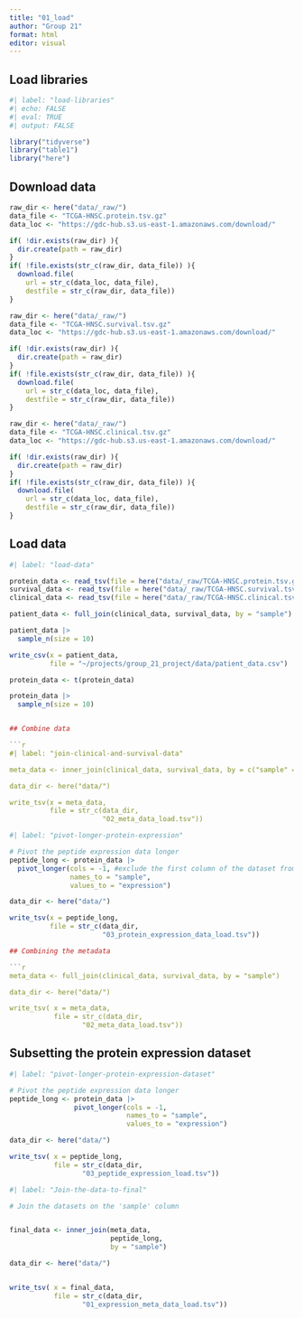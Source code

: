 ```yaml
---
title: "01_load"
author: "Group 21"
format: html
editor: visual
---
```


## Load libraries

```r
#| label: "load-libraries" 
#| echo: FALSE
#| eval: TRUE 
#| output: FALSE  

library("tidyverse")
library("table1")
library("here")
```

## Download data

```r

raw_dir <- here("data/_raw/")
data_file <- "TCGA-HNSC.protein.tsv.gz"
data_loc <- "https://gdc-hub.s3.us-east-1.amazonaws.com/download/"

if( !dir.exists(raw_dir) ){
  dir.create(path = raw_dir)
}
if( !file.exists(str_c(raw_dir, data_file)) ){
  download.file(
    url = str_c(data_loc, data_file),
    destfile = str_c(raw_dir, data_file))
}

```

```r

raw_dir <- here("data/_raw/")
data_file <- "TCGA-HNSC.survival.tsv.gz"
data_loc <- "https://gdc-hub.s3.us-east-1.amazonaws.com/download/"

if( !dir.exists(raw_dir) ){
  dir.create(path = raw_dir)
}
if( !file.exists(str_c(raw_dir, data_file)) ){
  download.file(
    url = str_c(data_loc, data_file),
    destfile = str_c(raw_dir, data_file))
}

```

```r

raw_dir <- here("data/_raw/")
data_file <- "TCGA-HNSC.clinical.tsv.gz"
data_loc <- "https://gdc-hub.s3.us-east-1.amazonaws.com/download/"

if( !dir.exists(raw_dir) ){
  dir.create(path = raw_dir)
}
if( !file.exists(str_c(raw_dir, data_file)) ){
  download.file(
    url = str_c(data_loc, data_file),
    destfile = str_c(raw_dir, data_file))
}

```

## Load data

```r
#| label: "load-data" 

protein_data <- read_tsv(file = here("data/_raw/TCGA-HNSC.protein.tsv.gz"))
survival_data <- read_tsv(file = here("data/_raw/TCGA-HNSC.survival.tsv.gz"))
clinical_data <- read_tsv(file = here("data/_raw/TCGA-HNSC.clinical.tsv.gz"))

```

```r
patient_data <- full_join(clinical_data, survival_data, by = "sample")

patient_data |>
  sample_n(size = 10)
```

```r
write_csv(x = patient_data,
          file = "~/projects/group_21_project/data/patient_data.csv")
```

```r
protein_data <- t(protein_data)
```

```r
protein_data |>
  sample_n(size = 10)


## Combine data

```r
#| label: "join-clinical-and-survival-data" 

meta_data <- inner_join(clinical_data, survival_data, by = c("sample" = "sample"))

data_dir <- here("data/")

write_tsv(x = meta_data, 
          file = str_c(data_dir, 
                       "02_meta_data_load.tsv"))

```

```r
#| label: "pivot-longer-protein-expression" 

# Pivot the peptide expression data longer
peptide_long <- protein_data |> 
  pivot_longer(cols = -1, #exclude the first column of the dataset from being "pivoted"
               names_to = "sample", 
               values_to = "expression")

data_dir <- here("data/")

write_tsv(x = peptide_long, 
          file = str_c(data_dir, 
                       "03_protein_expression_data_load.tsv"))

## Combining the metadata

```r

meta_data <- full_join(clinical_data, survival_data, by = "sample")

data_dir <- here("data/")

write_tsv( x = meta_data,
           file = str_c(data_dir, 
                  "02_meta_data_load.tsv"))

```

## Subsetting the protein expression dataset

```r
#| label: "pivot-longer-protein-expression-dataset"

# Pivot the peptide expression data longer
peptide_long <- protein_data |> 
                pivot_longer(cols = -1, 
                             names_to = "sample", 
                             values_to = "expression")

data_dir <- here("data/")

write_tsv( x = peptide_long,
           file = str_c(data_dir, 
                  "03_peptide_expression_load.tsv"))


```

```r
#| label: "Join-the-data-to-final"

# Join the datasets on the 'sample' column


final_data <- inner_join(meta_data, 
                         peptide_long, 
                         by = "sample")

data_dir <- here("data/")


write_tsv( x = final_data,
           file = str_c(data_dir, 
                  "01_expression_meta_data_load.tsv"))


```
